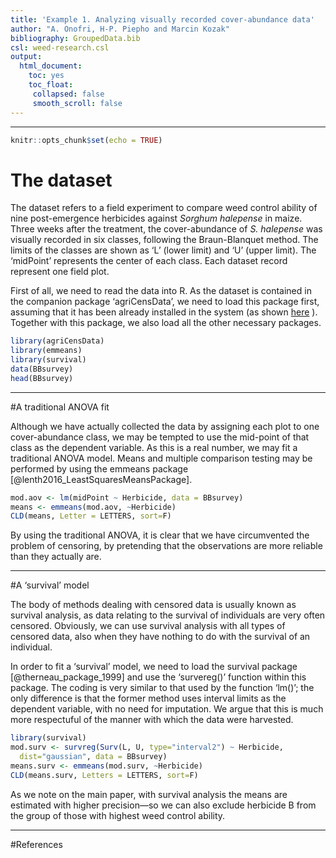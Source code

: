 ```yaml
---
title: 'Example 1. Analyzing visually recorded cover-abundance data'
author: "A. Onofri, H-P. Piepho and Marcin Kozak"
bibliography: GroupedData.bib
csl: weed-research.csl
output: 
  html_document:
    toc: yes
    toc_float: 
     collapsed: false
     smooth_scroll: false
---
```



---
   
  

```r
knitr::opts_chunk$set(echo = TRUE)
```

# The dataset

The dataset refers to a field experiment to compare weed control ability of nine post-emergence herbicides against *Sorghum halepense* in maize. Three weeks after the treatment, the cover-abundance of *S. halepense* was visually recorded in six classes, following the Braun-Blanquet method. The limits of the classes are shown as ‘L’ (lower limit) and ‘U’ (upper limit). The ‘midPoint’ represents the center of each class. Each dataset record represent one field plot.

First of all, we need to read the data into R. As the dataset is contained in the companion package 'agriCensData', we need to load this package first, assuming that it has been already installed in the system (as shown [here](https://onofriandreapg.github.io/agriCensData/index.html) ). Together with this package, we also load all the other necessary packages.


```r
library(agriCensData)
library(emmeans)
library(survival)
data(BBsurvey)
head(BBsurvey)
```

---

#A traditional ANOVA fit

Although we have actually collected the data by assigning each plot to one cover-abundance class, we may be tempted to use the mid-point of that class as the dependent variable. As this is a real number, we may fit a traditional ANOVA model. Means and multiple comparison testing may be performed by using the emmeans package [@lenth2016_LeastSquaresMeansPackage].

```r
mod.aov <- lm(midPoint ~ Herbicide, data = BBsurvey)
means <- emmeans(mod.aov, ~Herbicide) 
CLD(means, Letter = LETTERS, sort=F)
```

By using the traditional ANOVA, it is clear that we have circumvented the problem of censoring, by pretending that the observations are more reliable than they actually are.

---

#A 'survival' model

The body of methods dealing with censored data is usually known as survival analysis, as data relating to the survival of individuals are very often censored. Obviously, we can use survival analysis with all types of censored data, also when they have nothing to do with the survival of an individual.

In order to fit a 'survival' model, we need to load the survival package [@therneau_package_1999] and use the 'survereg()' function within this package. The coding is very similar to that used by the function 'lm()'; the only difference is that the former method uses interval limits as the dependent variable, with no need for imputation. We argue that this is much more respectuful of the manner with which the data were harvested.

```r
library(survival)
mod.surv <- survreg(Surv(L, U, type="interval2") ~ Herbicide, 
  dist="gaussian", data = BBsurvey)
means.surv <- emmeans(mod.surv, ~Herbicide) 
CLD(means.surv, Letters = LETTERS, sort=F)
```

As we note on the main paper, with survival analysis the means are estimated with higher precision—so we can also exclude herbicide B from the group of those with highest weed control ability.

---

#References


